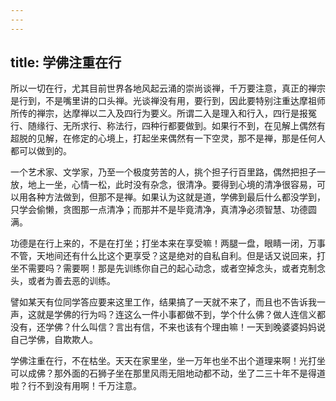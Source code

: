 ```yaml
---
---
---
```

title: 学佛注重在行
---




所以一切在行，尤其目前世界各地风起云涌的崇尚谈禅，千万要注意，真正的禅宗是行到，不是嘴里讲的口头禅。光谈禅没有用，要行到，因此要特别注重达摩祖师所传的禅宗，达摩禅以二入及四行为要义。所谓二入是理入和行入，四行是报冤行、随缘行、无所求行、称法行，四种行都要做到。如果行不到，在见解上偶然有超脱的见解，在修定的心境上，打起坐来偶然有一下空灵，那不是禅，那是任何人都可以做到的。

一个艺术家、文学家，乃至一个极度劳苦的人，挑个担子行百里路，偶然把担子一放，地上一坐，心情一松，此时没有杂念，很清净。要得到心境的清净很容易，可以用各种方法做到，但那不是禅。如果认为这就是道，学佛到最后什么都没学到，只学会偷懒，贪图那一点清净；而那并不是毕竟清净，真清净必须智慧、功德圆满。

功德是在行上来的，不是在打坐；打坐本来在享受嘛！两腿一盘，眼睛一闭，万事不管，天地间还有什么比这个更享受？这是绝对的自私自利。但是话又说回来，打坐不需要吗？需要啊！那是先训练你自己的起心动念，或者空掉念头，或者克制念头，或者为善去恶的训练。

譬如某天有位同学答应要来这里工作，结果搞了一天就不来了，而且也不告诉我一声，这就是学佛的行为吗？连这么一件小事都做不到，学个什么佛？做人连信义都没有，还学佛？什么叫信？言出有信，不来也该有个理由嘛！一天到晚婆婆妈妈说自己学佛，自欺欺人。

学佛注重在行，不在枯坐。天天在家里坐，坐一万年也坐不出个道理来啊！光打坐可以成佛？那外面的石狮子坐在那里风雨无阻地动都不动，坐了二三十年不是得道啦？行不到没有用啊！千万注意。